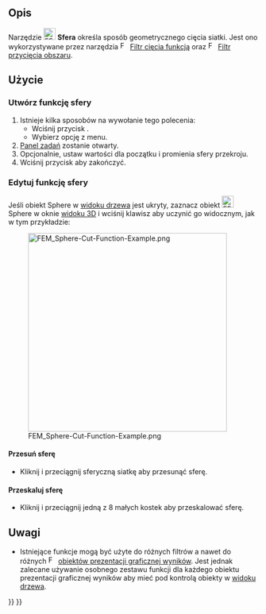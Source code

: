<languages/>

{{Docnav
|[[FEM_PostCreateFunctionPlane/pl|Płaszczyzna]]
|[[FEM_PostCreateFunctionCylinder/pl|Walec]]
|[[FEM_Workbench/pl|środowisko pracy MES]]
|IconL=FEM_PostCreateFunctionPlane.svg
|IconR=FEM_PostCreateFunctionCylinder.svg
|IconC=Workbench_FEM.svg
}}

{{GuiCommand/pl
|Name=FEM PostCreateFunctionSphere
|Name/pl=MES: Sfera
|MenuLocation=Wyniki → Funkcje filtrów → Sfera
|Workbenches=[[FEM_Workbench/pl|MES]]
|SeeAlso=[[FEM_tutorial/pl|Poradnik MES]]
}}

<span id="Description"></span>
==Opis==

Narzędzie [[Image:FEM_PostCreateFunctionSphere.svg|24px]] '''Sfera''' określa sposób geometrycznego cięcia siatki. Jest ono wykorzystywane przez narzędzia [[Image:FEM_PostFilterCutFunction.svg|16px]] [[FEM_PostFilterCutFunction/pl|Filtr cięcia funkcją]] oraz [[Image:FEM_PostFilterClipRegion.svg|16px]] [[FEM_PostFilterClipRegion/pl|Filtr przycięcia obszaru]].

<span id="Usage"></span>
==Użycie==

<span id="Create_a_sphere_function"></span>
===Utwórz funkcję sfery===

# Istnieje kilka sposobów na wywołanie tego polecenia:
#* Wciśnij przycisk {{Button|[[Image:FEM_PostCreateFunctionSphere.svg|16px]] [[FEM_PostCreateFunctionSphere/pl|Sfera]]}}.
#* Wybierz opcję {{MenuCommand|Wyniki → Funkcje filtrów → [[Image:FEM_PostCreateFunctionSphere.svg|16px]] Sfera}} z menu.
# [[Task_panel/pl|Panel zadań]] zostanie otwarty.
# Opcjonalnie, ustaw wartości dla początku i promienia sfery przekroju.
# Wciśnij przycisk {{Button|OK}} aby zakończyć.

<span id="Edit_a_sphere_function"></span>
===Edytuj funkcję sfery===

Jeśli obiekt Sphere w [[Tree_view/pl|widoku drzewa]] jest ukryty, zaznacz obiekt [[Image:FEM_PostCreateFunctionSphere.svg|24px]] Sphere w oknie [[3D_view/pl|widoku 3D]] i wciśnij klawisz {{KEY|Spacja}} aby uczynić go widocznym, jak w tym przykładzie:

[[File:FEM_Sphere-Cut-Function-Example.png|400px]]

<span id="Move_the_sphere"></span>
====Przesuń sferę====

* Kliknij i przeciągnij sferyczną siatkę aby przesunąć sferę.

<span id="Scale_the_sphere"></span>
====Przeskaluj sferę====

* Kliknij i przeciągnij jedną z 8 małych kostek aby przeskalować sferę.

<span id="Notes"></span>
==Uwagi==

* Istniejące funkcje mogą być użyte do różnych filtrów a nawet do różnych [[Image:FEM_PostPipelineFromResult.svg|16px]] [[FEM_PostPipelineFromResult/pl|obiektów prezentacji graficznej wyników]]. Jest jednak zalecane używanie osobnego zestawu funkcji dla każdego obiektu prezentacji graficznej wyników aby mieć pod kontrolą obiekty w [[Tree_view/pl|widoku drzewa]].


{{Docnav
|[[FEM_PostCreateFunctionPlane/pl|Płaszczyzna]]
|[[FEM_PostCreateFunctionCylinder/pl|Walec]]
|[[FEM_Workbench/pl|środowisko pracy MES]]
|IconL=FEM_PostCreateFunctionPlane.svg
|IconR=FEM_PostCreateFunctionCylinder.svg
|IconC=Workbench_FEM.svg
}}

{{FEM_Tools_navi{{#translation:}}}}
{{Userdocnavi{{#translation:}}}}